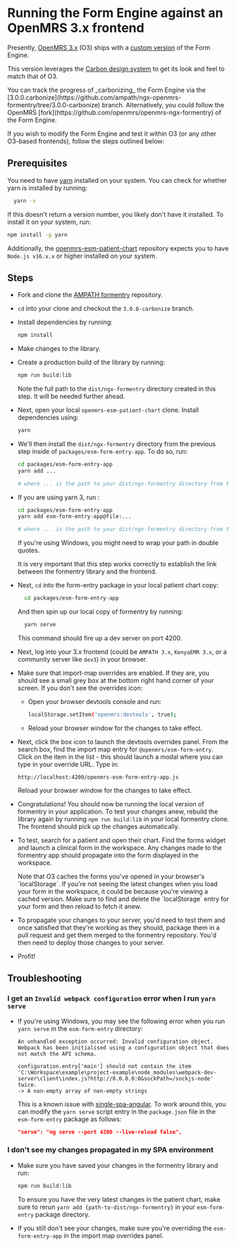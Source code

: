 
# Running the Form Engine against an OpenMRS 3.x frontend

Presently, [OpenMRS 3.x](https://dev3.openmrs.org/openmrs) (O3) ships with a [custom version](https://github.com/ampath/ngx-openmrs-formentry) of the Form Engine.

This version leverages the [Carbon design system](https://carbondesignsystem.com/) to get its look and feel to match that of O3.

<Callout emoji="ℹ️" type="info">
  You can track the progress of _carbonizing_ the Form Engine via the
  [3.0.0.carbonize](https://github.com/ampath/ngx-openmrs-formentry/tree/3.0.0-carbonize)
  branch. Alternatively, you could follow the OpenMRS
  [fork](https://github.com/openmrs/openmrs-ngx-formentry) of the Form Engine.
</Callout>

If you wish to modify the Form Engine and test it within O3 (or any other O3-based frontends), follow the steps outlined below:

## Prerequisites

You need to have [yarn](https://yarnpkg.com) installed on your system. You can check for whether yarn is installed by running:

```sh
  yarn -v
```

If this doesn't return a version number, you likely don't have it installed. To install it on your system, run:

```sh
npm install -g yarn
```

Additionally, the [openmrs-esm-patient-chart](https://github.com/openmrs/openmrs-esm-patient-chart) repository expects you to have `Node.js v16.x.x` or higher installed on your system.

## Steps

- Fork and clone the [AMPATH formentry](https://github.com/ampath/ngx-openmrs-formentry) repository.
- `cd` into your clone and checkout the `3.0.0-carbonize` branch.
- Install dependencies by running:

  ```sh
  npm install
  ```

- Make changes to the library.

- Create a production build of the library by running:

  ```sh
  npm run build:lib
  ```

  Note the full path to the `dist/ngx-formentry` directory created in this step. It will be needed further ahead.

- Next, open your local `openmrs-esm-patient-chart` clone. Install dependencies using:

  ```sh
  yarn
  ```

- We'll then install the `dist/ngx-formentry` directory from the previous step inside of `packages/esm-form-entry-app`. To do so, run:

  ```sh
  cd packages/esm-form-entry-app
  yarn add ...

  # where ... is the path to your dist/ngx-formentry directory from the previous step. It could look like: /Users/johndoe/code/ampath/ngx-openmrs-formentry/dist/ngx-formentry.
  ```

- If you are using yarn 3, run :

  ```sh
  cd packages/esm-form-entry-app
  yarn add esm-form-entry-app@file:...

  # where ... is the path to your dist/ngx-formentry directory from the previous step. It could look like: /Users/johndoe/code/ampath/ngx-openmrs-formentry/dist/ngx-formentry.
  ```

  <Callout emoji="ℹ️" type="info">
    If you're using Windows, you might need to wrap your path in double quotes.
  </Callout>

  It is very important that this step works correctly to establish the link between the formentry library and the frontend.

- Next, `cd` into the form-entry package in your local patient chart copy:

  ```sh
    cd packages/esm-form-entry-app
  ```

  And then spin up our local copy of formentry by running:

  ```sh
    yarn serve
  ```

  This command should fire up a dev server on port 4200.

- Next, log into your 3.x frontend (could be `AMPATH 3.x`, `KenyaEMR 3.x`, or a community server like `dev3`) in your browser.

- Make sure that import-map overrides are enabled. If they are, you should see a small grey box at the bottom right hand corner of your screen. If you don't see the overrides icon:

  - Open your browser devtools console and run:

    ```sh
    localStorage.setItem('openmrs:devtools', true);
    ```

  - Reload your browser window for the changes to take effect.

- Next, click the box icon to launch the devtools overrides panel. From the search box, find the import map entry for `@openmrs/esm-form-entry`. Click on the item in the list - this should launch a modal where you can type in your override URL. Type in:

  ```
  http://localhost:4200/openmrs-esm-form-entry-app.js
  ```

  Reload your browser window for the changes to take effect.

- Congratulations! You should now be running the local version of formentry in your application. To test your changes anew, rebuild the library again by running `npm run build:lib` in your local formentry clone. The frontend should pick up the changes automatically.

- To test, search for a patient and open their chart. Find the forms widget and launch a clinical form in the workspace. Any changes made to the formentry app should propagate into the form displayed in the workspace.

  <Callout emoji="ℹ️" type="info">
    Note that O3 caches the forms you've opened in your browser's
    `localStorage`. If you're not seeing the latest changes when you load your
    form in the workspace, it could be because you're viewing a cached version.
    Make sure to find and delete the `localStorage` entry for your form and then
    reload to fetch it anew.
  </Callout>

- To propagate your changes to your server, you'd need to test them and once satisfied that they're working as they should, package them in a pull request and get them merged to the formentry repository. You'd then need to deploy those changes to your server.

- Profit!

## Troubleshooting

### I get an `Invalid webpack configuration` error when I run `yarn serve`

- If you're using Windows, you may see the following error when you run `yarn serve` in the `esm-form-entry` directory:

  ```
  An unhandled exception occurred: Invalid configuration object. Webpack has been initialised using a configuration object that does not match the API schema.

  configuration.entry['main'] should not contain the item 'C:\Workspace\example\project-example\node_modules\webpack-dev-server\client\index.js?http://0.0.0.0:0&sockPath=/sockjs-node' twice.
  -> A non-empty array of non-empty strings
  ```

  This is a known issue with [single-spa-angular](https://github.com/single-spa/single-spa-angular/issues/328). To work around this, you can modify the `yarn serve` script entry in the `package.json` file in the `esm-form-entry` package as follows:

  ```json copy
  "serve": "ng serve --port 4200 --live-reload false",
  ```

### I don't see my changes propagated in my SPA environment

- Make sure you have saved your changes in the formentry library and run:

  ```sh
  npm run build:lib
  ```

  To ensure you have the very latest changes in the patient chart, make sure to rerun `yarn add {path-to-dist/ngx-formentry}` in your `esm-form-entry` package directory.

- If you still don't see your changes, make sure you're overriding the `esm-form-entry-app` in the import map overrides panel.
